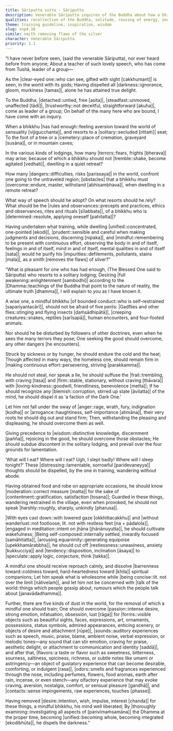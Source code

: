 ```yaml
---
title: Sāriputta sutta - Sāriputta
description: Venerable Sāriputta inquires of the Buddha about how a bhikkhu dwelling in solitude should deal with various challenges and cultivate the path. The Buddha delivers a complete guide for dispelling the darkness, moving from withstanding hardships to dispelling ‘distressing thoughts’ and ultimately purifying the mind from the ‘five kinds of dust.’
qualities: recollection of the Buddha, solitude, rousing of energy, one-pointedness, mindfulness, continuous effort, not taking what is not given, right speech, loving-kindness, anger, conceit, wisdom, sense restraint, contentment, wrong speech, adventurous, cultivation, wakefulness, self-control, equanimity, anxiety, speculation, passion, desire, examination
theme: training guideline, inspiration, wisdom
slug: snp4.16
simile: smith removing flaws of the silver
character: Venerable Sāriputta
priority: 1.1
---
```


“I have never before seen,
(said the venerable Sāriputta),
nor ever heard before from anyone;
About a teacher of such lovely speech,
who has come from Tusitā, leader of a group—

As the |clear-eyed one::who can see, gifted with sight [cakkhumant]| is seen,
in the world with its gods;
Having dispelled all |darkness::ignorance, gloom, murkiness [tamas]|,
alone he has attained true delight.

To the Buddha, |detached::untied, free [asita]|, |steadfast::unmoved, unaffected [tādī]|,
|trustworthy::not deceitful, straightforward [akuha]|, come as leader of a group;
On behalf of the many here who are bound,
I have come with an inquiry.

When a bhikkhu |has had enough::feeling aversion toward the world of sensuality [vijigucchanta]|,
and resorts to a |solitary::secluded [rittaṁ]| seat;
To the foot of a tree or a |cemetery::place of cremation, graveyard [susāna]|,
or in mountain caves;

In the various kinds of lodgings,
how many |terrors::fears, frights [bherava]| may arise;
because of which a bhikkhu should not |tremble::shake, become agitated [vedhati]|,
dwelling in a quiet retreat?

How many |dangers::difficulties, risks [parissaya]| in the world,
confront one going to the untraveled region;
[obstacles] that a bhikkhu must |overcome::endure, master, withstand [abhisambhava]|,
when dwelling in a remote retreat?

What way of speech should he adopt?
On what resorts should he rely?
What should be the |rules and observances::precepts and practices, ethics and observances, rites and rituals [sīlabbata]|,
of a bhikkhu who is |determined::resolute, applying oneself [pahitatta]|?

Having undertaken what training,
while dwelling |unified::concentrated, one-pointed [ekodi]|, |prudent::sensible and careful when making judgments and decisions, discerning [nipaka]|, and |mindful::remembering to be present with continuous effort, observing the body in and of itself, feelings in and of itself, mind in and of itself, mental qualities in and of itself [sata]|;
would he purify his |impurities::defilements, pollutants, stains [mala]|,
as a smith [removes the flaws] of silver?”

“What is pleasant for one who has had enough,
(The Blessed One said to Sāriputta)
who resorts to a solitary lodging;
Desiring |full awakening::enlightenment [sambodhi]| according to the |Dhamma::teachings of the Buddha that point to the nature of reality, the ultimate truth [dhamma]|,
I will explain to you as I have known it.

A wise one, a mindful bhikkhu |of bounded conduct::who is self-restrained [sapariyantacārī]|,
should not be afraid of five perils:
|Gadflies and other flies::stinging and flying insects [ḍaṁsādhipātā]|, |creeping creatures::snakes, reptiles [sarīsapā]|,
human encounters, and four-footed animals.

Nor should he be disturbed by followers of other doctrines,
even when he sees the many terrors they pose;
One seeking the good should overcome,
any other dangers [he encounters].

Struck by sickness or by hunger,
he should endure the cold and the heat;
Though affected in many ways, the homeless one,
should remain firm in |making continuous effort::persevering, striving [parakkamma]|.

He should not steal, nor speak a lie,
he should suffuse the |frail::trembling, with craving [tasa]| and |firm::stable, stationary, without craving [thāvara]| with |loving-kindness::goodwill, friendliness, benevolence [metta]|;
If he should recognize any |blemish::corruption, stirred up state [āvilatta]| of the mind,
he should dispel it as ‘a faction of the Dark One.’

Let him not fall under the sway of |anger::rage, wrath, fury, indignation [kodha]| or |arrogance::haughtiness, self-importance [atimāna]|,
their very roots he should dig out and stand firm;
Then, withstanding the pleasing and displeasing,
he should overcome them as well.

Giving precedence to |wisdom::distinctive knowledge, discernment [pañña]|, rejoicing in the good,
he should overcome those obstacles;
He should subdue discontent in the solitary lodging,
and prevail over the four grounds for lamentation.

‘What will I eat? Where will I eat?
Ugh, I slept badly! Where will I sleep tonight?’
These |distressing::lamentable, sorrowful [paridevaneyya]| thoughts should be dispelled,
by the one in training, wandering without abode.

Having obtained food and robe on appropriate occasions,
he should know |moderation::correct measure [matta]| for the sake of |contentment::gratification, satisfaction [tosana]|;
Guarded in these things, wandering restrained in the village,
even when provoked, he should not speak |harshly::roughly, sharply, unkindly [pharusa]|.

|With eyes cast down::with lowered gaze [okkhittacakkhu]| and |without wanderlust::not footloose, lit. not with restless feet [na + pādalola]|,
|engaged in meditation::intent on jhāna [jhānānuyutta]|, he should cultivate wakefulness;
|Being self-composed::internally settled, inwardly focused [samāhitatta]|, |arousing equanimity::generating equipoise [upekkhamārabbha]|,
he should cut off |restlessness::uneasiness, anxiety [kukkucciya]| and |tendency::disposition, inclination [āsaya]| to |speculate::apply logic, conjecture, think [takka]|.

A mindful one should receive reproach calmly,
and dissolve |barrenness toward::coldness toward, hard-heartedness toward [khila]| spiritual companions;
Let him speak what is wholesome while |being concise::lit. not over the limit [nātivelaṁ]|,
and let him not be concerned with |talk of the world::things which people gossip about, rumours which the people talk about [janavādadhamma]|.

Further, there are five kinds of dust in the world,
for the removal of which a mindful one should train;
One should overcome |passion::intense desire, strong emotion, infatuation, obsession, lust [rāga]| for |forms::visible objects such as beautiful sights, faces, expressions, art, ornaments, possessions, status symbols, admired appearances, enticing scenery, or objects of desire and attachment [rūpe]|, |sounds::auditory experiences such as speech, music, praise, blame, ambient noise, verbal expression, or melodic tones—any sound that can stir emotion, craving for praise, aesthetic delight, or attachment to communication and identity [saddā]|,
and after that, |flavors::a taste or flavor such as sweetness, bitterness, sourness, saltiness, spiciness, richness, or subtle notes like umami or astringency—an object of gustatory experience that can become desirable, comforting, or indulgent [rasa]|, |odors::smells and fragrances experienced through the nose, including perfumes, flowers, food aromas, earth after rain, incense, or even stench—any olfactory experience that may evoke craving, aversion, nostalgia, comfort, or sensual pleasure [gandhā]|, and |contacts::sense impingements, raw experiences, touches [phasse]|.

Having removed |desire::intention, wish, impulse, interest [chanda]| for these things,
a mindful bhikkhu, his mind well liberated;
By |thoroughly examining::investigating all aspects of [parivīmaṁsamāna]| the Dhamma at the proper time,
becoming |unified::becoming whole, becoming integrated [ekodibhūta]|, he dispels the darkness.”